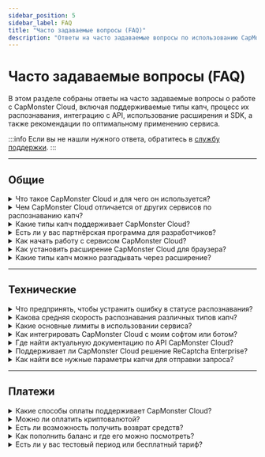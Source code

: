 ```yaml
---
sidebar_position: 5
sidebar_label: FAQ
title: "Часто задаваемые вопросы (FAQ)"
description: "Ответы на часто задаваемые вопросы по использованию CapMonster Cloud."
---
```


# Часто задаваемые вопросы (FAQ)

В этом разделе собраны ответы на часто задаваемые вопросы о работе с CapMonster Cloud, включая поддерживаемые типы капч, процесс их распознавания, интеграцию с API, использование расширения и SDK, а также рекомендации по оптимальному применению сервиса.

:::info
Если вы не нашли нужного ответа, обратитесь в [службу поддержки](https://helpdesk.zennolab.com/conversation/new).
:::

---

## Общие

<details>
  <summary>Что такое CapMonster Cloud и для чего он используется?</summary>
  <div style={{ fontWeight: 'normal' }}>
    <p>
      <strong>CapMonster Cloud</strong> — это облачный сервис для автоматического распознавания различных типов капч:  
      reCaptcha V2, reCaptcha V3, reCaptcha Enterprise, GeeTest, Amazon (AWS WAF), Cloudflare Turnstile, Cloudflare Challenge и др.
    </p>
  </div>
</details>

<details>
  <summary>Чем CapMonster Cloud отличается от других сервисов по распознаванию капч?</summary>
  <div style={{ fontWeight: 'normal' }}>
    <p><strong>Преимущества сервиса CapMonster Cloud:</strong></p>
    <ul style={{ color: 'black' }}>
      <li><strong>Надёжность и масштабируемость:</strong> система стабильно работает при любой нагрузке, справляется с большими объёмами задач, масштабируется под рост проекта и обеспечивает высокий процент валидных токенов — ключевой фактор для эффективного обхода защит.</li>
      <li><strong>Поддержка всех основных типов капч:</strong> от популярных до редких и нестандартных.</li>
      <li><strong>Гибкая и прозрачная ценовая политика:</strong> подходит как для малого бизнеса, так и для масштабных проектов.</li>
    </ul>
  </div>
</details>

<details>
  <summary>Какие типы капч поддерживает CapMonster Cloud?</summary>
  <div style={{ fontWeight: 'normal' }}>
    <p>Поддерживаются:</p>
    <ul style={{ color: 'black' }}>
      <li>reCaptcha V2, reCaptcha V3, reCaptcha Enterprise</li>
      <li>GeeTest</li>
      <li>Amazon (AWS WAF)</li>
      <li>Cloudflare Turnstile/Challenge</li>
      <li>Imperva (Incapsula)</li>
      <li>Текстовая капча (ImageToTextTask), сложные капчи с изображениями (BLS, Shein и др.)</li>
      <li>Basilisk, TenDl, Prosopo, Binance, Temu</li>
      <li>Yidun (NECaptcha)</li>
    </ul>
  </div>
</details>

<details>
  <summary>Есть ли у вас партнёрская программа для разработчиков?</summary>
  <div style={{ fontWeight: 'normal' }}>
    <p>Да, партнёрская программа позволяет зарабатывать до <strong>30%</strong> от трат пользователей на решение капч.</p>
  </div>
</details>

<details>
  <summary>Как начать работу с сервисом CapMonster Cloud?</summary>
  <div style={{ fontWeight: 'normal' }}>
    <ol style={{ color: 'black' }}>
      <li>Зарегистрируйтесь на <a href="https://dash.capmonster.cloud/?culture=ru" target="_blank" rel="noopener noreferrer">сайте</a>.</li>
      <li>Пополните баланс.</li>
      <li>Используйте индивидуальный <strong>API-ключ</strong> для интеграции с вашим проектом.</li>
    </ol>
    <p>Также вы можете скачать <a href="https://capmonster.cloud/ru/browser-extension-captcha" target="_blank" rel="noopener noreferrer">расширение</a> CapMonster Cloud.</p>
  </div>
</details>

<details>
  <summary>Как установить расширение CapMonster Cloud для браузера?</summary>
  <div style={{ fontWeight: 'normal' }}>
    <ol style={{ color: 'black' }}>
      <li>Скачайте расширение для <a href="https://chromewebstore.google.com/detail/capmonster-cloud-%E2%80%94-%D0%B0%D0%B2%D1%82%D0%BE%D0%BC%D0%B0/pabjfbciaedomjjfelfafejkppknjleh" target="_blank" rel="noopener noreferrer">Chrome</a> или <a href="https://addons.mozilla.org/firefox/addon/capmonster-cloud" target="_blank" rel="noopener noreferrer">Firefox</a>.</li>
      <li>Активируйте расширение, вставьте <strong>API-ключ</strong> и убедитесь, что на балансе есть средства.</li>
      <li>Настройте и начните распознавать капчи.</li>
    </ol>
    <p>Подробнее — в разделе <a href="https://docs.capmonster.cloud/ru/docs/extension" target="_blank" rel="noopener noreferrer">Расширение</a> документации.</p>
  </div>
</details>

<details>
  <summary>Какие типы капч можно разгадывать через расширение?</summary>
  <div style={{ fontWeight: 'normal' }}>
    <ul style={{ color: 'black' }}>
      <li>ReCaptcha V2, ReCaptcha V3, ReCaptcha Enterprise</li>
      <li>GeeTest</li>
      <li>Cloudflare Turnstile / Challenge</li>
      <li>Text captcha (ImageToTextTask)</li>
      <li>Binance Captcha</li>
      <li>BLS Captcha</li>
    </ul>
  </div>
</details>

<hr/>

## Технические

<details>
  <summary>Что предпринять, чтобы устранить ошибку в статусе распознавания?</summary>
  <div style={{ fontWeight: 'normal' }}>
    <p>Примеры ошибок:</p>
    <ul style={{ color: 'black' }}>
      <li><strong>ERROR_KEY_DOES_NOT_EXIST</strong> — неверный или несуществующий API-ключ. Проверьте правильность ключа.</li>
      <li><strong>ERROR_ZERO_BALANCE</strong> — баланс равен нулю. Пополните баланс для продолжения.</li>
      <li><strong>ERROR_CAPTCHA_UNSOLVABLE</strong> — возможно, запрос составлен неверно, тип капчи не поддерживается сервисом или сама капча повреждена либо отображается некорректно. Рекомендуем внимательно проверить параметры запроса и убедиться, что выбранный тип капчи поддерживается CapMonster Cloud.</li>
    </ul>
    <p>Ознакомьтесь с <a href="https://docs.capmonster.cloud/ru/docs/api/api-errors" target="_blank" rel="noopener noreferrer">документацией по ошибкам</a> или обратитесь в поддержку.</p>
  </div>
</details>

<details>
  <summary>Какова средняя скорость распознавания различных типов капч?</summary>
  <div style={{ fontWeight: 'normal' }}>
    <p>В среднем от <strong>1 до 30 секунд</strong>, в зависимости от типа капчи.</p>
  </div>
</details>

<details>
  <summary>Какие основные лимиты в использовании сервиса?</summary>
  <div style={{ fontWeight: 'normal' }}>
    <p>Лимит: <strong>120 запросов на задачу</strong>. При превышении лимита аккаунт пользователя может быть временно заблокирован.</p>
  </div>
</details>

<details>
  <summary>Как интегрировать CapMonster Cloud с моим софтом или ботом?</summary>
  <div style={{ fontWeight: 'normal' }}>
    <p>Используйте <strong>API-ключ</strong> для подключения. Также доступны <a href="https://docs.capmonster.cloud/ru/docs/getting-start#%D0%BF%D1%80%D0%B8%D0%BC%D0%B5%D1%80%D1%8B-%D0%BA%D0%BE%D0%B4%D0%B0" target="_blank" rel="noopener noreferrer">библиотеки</a> для интеграции API CapMonster Cloud в ваш код.</p>
  </div>
</details>

<details>
  <summary>Где найти актуальную документацию по API CapMonster Cloud?</summary>
  <div style={{ fontWeight: 'normal' }}>
    <p>В разделе <a href="https://docs.capmonster.cloud/ru/docs/category/api" target="_blank" rel="noopener noreferrer">API</a> на сайте.</p>
  </div>
</details>

<details>
  <summary>Поддерживает ли CapMonster Cloud решение ReCaptcha Enterprise?</summary>
  <div style={{ fontWeight: 'normal' }}>
    <p>Да, сервис поддерживает как обычную <strong>ReCaptcha v2/v3</strong>, так и <strong>ReCaptcha Enterprise</strong>.</p>
  </div>
</details>

<details>
  <summary>Как найти все нужные параметры капчи для отправки запроса?</summary>
  <div style={{ fontWeight: 'normal' }}>
    <p>Параметры можно получить через:</p>
    <ul style={{ color: 'black' }}>
      <li><strong>Инструменты разработчика</strong> браузера.</li>
      <li><strong>Скрипты-парсеры</strong> (см. подробно в типах капч в разделе <em>"Как найти все нужные параметры для создания задачи на решение"</em>).</li>
      <li><strong>Расширение CapMonster Cloud</strong> — позволяет ознакомиться со всеми необходимыми параметрами для разных типов капч (подробнее в разделе <a href="https://docs.capmonster.cloud/ru/docs/extension/extension-main#%D0%BC%D0%B0%D0%BF%D0%BF%D0%B8%D0%BD%D0%B3-%D0%BE%D1%82%D0%BE%D0%B1%D1%80%D0%B0%D0%B6%D0%B5%D0%BD%D0%B8%D0%B5-%D0%BF%D0%B0%D1%80%D0%B0%D0%BC%D0%B5%D1%82%D1%80%D0%BE%D0%B2-%D0%BA%D0%B0%D0%BF%D1%87" target="_blank" rel="noopener noreferrer">"Маппинг (отображение) параметров капч"</a>).</li>
    </ul>
  </div>
</details>

<hr/>

## Платежи

<details>
  <summary>Какие способы оплаты поддерживает CapMonster Cloud?</summary>
  <div style={{ fontWeight: 'normal' }}>
    <ul style={{ color: 'black' }}>
      <li>Банковские карты</li>
      <li>Криптовалюты</li>
      <li>Другие популярные методы</li>
    </ul>
    <p>(Подробнее см. раздел <a href="https://dash.capmonster.cloud/SelectPaymentType" target="_blank" rel="noopener noreferrer">Оплата</a>).</p>
  </div>
</details>

<details>
  <summary>Можно ли оплатить криптовалютой?</summary>
  <div style={{ fontWeight: 'normal' }}>
    <p>Да, поддерживается оплата криптовалютами.</p>
  </div>
</details>

<details>
  <summary>Есть ли возможность получить возврат средств?</summary>
  <div style={{ fontWeight: 'normal' }}>
    <p>Да, в течение <strong>3 дней</strong> после покупки возможен возврат средств, если сервис вам не подошел.</p>
  </div>
</details>

<details>
  <summary>Как пополнить баланс и где его можно посмотреть?</summary>
  <div style={{ fontWeight: 'normal' }}>
    <p>Пополнение доступно в <a href="https://capmonster.cloud/Dashboard" target="_blank" rel="noopener noreferrer">личном кабинете</a>, там же отображается текущий баланс.</p>
  </div>
</details>

<details>
  <summary>Есть ли у вас тестовый период или бесплатный тариф?</summary>
  <div style={{ fontWeight: 'normal' }}>
    <p>Да, по запросу в службу поддержки предоставляется <strong>баланс $0,01</strong>. Также для пользователей ZennoPoster предусмотрен бонус — 5 000 бесплатных капч для тестирования сервиса.</p>
  </div>
</details>
